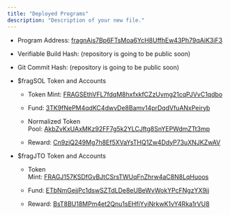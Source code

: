 ```yaml
---
title: "Deployed Programs"
description: "Description of your new file."
---
```


* Program Address: [fragnAis7Bp6FTsMoa6YcH8UffhEw43Ph79qAiK3iF3](https://explorer.solana.com/address/fragnAis7Bp6FTsMoa6YcH8UffhEw43Ph79qAiK3iF3?ref=docs.fragmetric.xyz)

* Verifiable Build Hash: (repository is going to be public soon)

* Git Commit Hash: (repository is going to be public soon)

* $fragSOL Token and Accounts

  * Token Mint: [FRAGSEthVFL7fdqM8hxfxkfCZzUvmg21cqPJVvC1qdbo](https://explorer.solana.com/address/FRAGSEthVFL7fdqM8hxfxkfCZzUvmg21cqPJVvC1qdbo?ref=docs.fragmetric.xyz)

  * Fund: [3TK9fNePM4qdKC4dwvDe8Bamv14prDqdVfuANxPeiryb](https://explorer.solana.com/address/3TK9fNePM4qdKC4dwvDe8Bamv14prDqdVfuANxPeiryb/tokens?ref=docs.fragmetric.xyz)

  * Normalized Token Pool: [AkbZvKxUAxMKz92FF7g5k2YLCJftg8SnYEPWdmZTt3mp](https://explorer.solana.com/address/AkbZvKxUAxMKz92FF7g5k2YLCJftg8SnYEPWdmZTt3mp/tokens?ref=docs.fragmetric.xyz)

  * Reward: [Cn9ziQ249Mg7h8Ef5XVaYsTHQ1Zw4DdyP73uXNJKZwAV](https://explorer.solana.com/address/Cn9ziQ249Mg7h8Ef5XVaYsTHQ1Zw4DdyP73uXNJKZwAV/tokens?ref=docs.fragmetric.xyz)

* $fragJTO Token and Accounts

  * Token Mint: [FRAGJ157KSDfGvBJtCSrsTWUqFnZhrw4aC8N8LqHuoos](https://explorer.solana.com/address/FRAGJ157KSDfGvBJtCSrsTWUqFnZhrw4aC8N8LqHuoos?ref=docs.fragmetric.xyz)

  * Fund: [ETbNmGejjPc1dswSZTdLDe8eUBeWvWokYPcFNgzYX9jj](https://explorer.solana.com/address/ETbNmGejjPc1dswSZTdLDe8eUBeWvWokYPcFNgzYX9jj?ref=docs.fragmetric.xyz)

  * Reward: [BsT8BU18MPm4et2Qnu1sEHfiYyiNrkwK1vY4Rka1rVU8](https://explorer.solana.com/address/BsT8BU18MPm4et2Qnu1sEHfiYyiNrkwK1vY4Rka1rVU8?ref=docs.fragmetric.xyz)